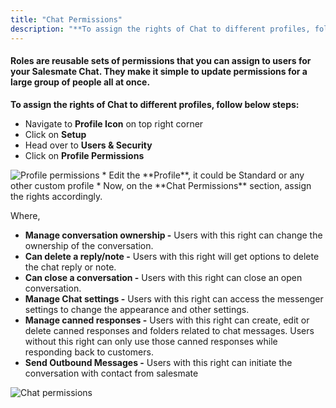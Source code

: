 ```yaml
---
title: "Chat Permissions"
description: "**To assign the rights of Chat to different profiles, follow below steps:**..."
---
```


#### Roles are reusable sets of permissions that you can assign to users for your Salesmate Chat. They make it simple to update permissions for a large group of people all at once.

**To assign the rights of Chat to different profiles, follow below steps:**

*   Navigate to **Profile Icon** on top right corner
*   Click on **Setup**
*   Head over to **Users & Security**
*   Click on **Profile Permissions**

<img src="images/056-profile-permissions-31705864126361.png" alt="Profile permissions" />
*   Edit the **Profile**, it could be Standard or any other custom profile
*   Now, on the **Chat Permissions** section, assign the rights accordingly.

Where,

*   **Manage conversation ownership -** Users with this right can change the ownership of the conversation. 
*   **Can delete a reply/note -** Users with this right will get options to delete the chat reply or note. 
*   **Can close a conversation -** Users with this right can close an open conversation. 
*   **Manage Chat settings -** Users with this right can access the messenger settings to change the appearance and other settings.
*   **Manage canned responses -** Users with this right can create, edit or delete canned responses and folders related to chat messages. Users without this right can only use those canned responses while responding back to customers.
*   **Send Outbound Messages -** Users with this right can initiate the conversation with contact from salesmate

<img src="images/057-chat-permissions-51120550048025.png" alt="Chat permissions" />